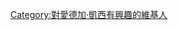 {{Userbox
  |border-c = #000000
  |border-s = 1
  |id-c     = #ffffff
  |id-s     = 12
  |id-fc    = #000000
  |info-s   = 10
  |info-fc  = #000000
  |id       = [[File:Cayce 1910.jpg |45px]]
  |info     = 這個用戶對「睡著的先知」'''[[愛德加·凱西]]'''有濃厚的興趣。
}}
[[Category:對愛德加·凱西有興趣的維基人]]
